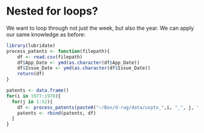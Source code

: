 # Nested for loops? {-}

We want to loop through not just the week, but also the year. We can apply our same knowledge as before: 
```r
library(lubridate)
process_patents <- function(filepath){
    df <- read.csv(filepath)
    df$App_Date <- ymd(as.character(df$App_Date))
    df$Issue_Date <- ymd(as.character(df$Issue_Date))
    return(df)
}
```

```r
patents <- data.frame()
for(i in 1977:1978){
  for(j in 1:52){
    df <- process_patents(paste0("~/Box/d-rug/data/uspto_",i, "_", j, ".csv"))
    patents <- rbind(patents, df)
  }
}
```